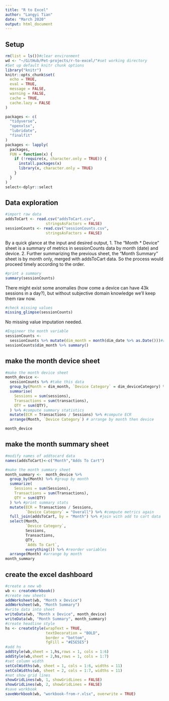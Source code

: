 ```yaml
---
title: "R to Excel"
author: "Langyi Tian"
date: "March 2020"
output: html_document 
--- 
```


## Setup
```r
rm(list = ls())#clear environment
wd <- "~/GitHub/Pet-projects/r-to-excel/"#set working directory
#Set up default knitr chunk options
library("knitr")
knitr::opts_chunk$set(
  echo = TRUE,
  eval = TRUE,
  message = FALSE,
  warning = FALSE, 
  cache = TRUE,
  cache.lazy = FALSE
) 
```   

```r
packages <- c(
  "tidyverse",
  "openxlsx",
  "lubridate",
  "finalfit"
)
packages <- lapply(
  packages,
  FUN = function(x) {
    if (!require(x, character.only = TRUE)) {
      install.packages(x)
      library(x, character.only = TRUE)
    }
  }
)
select<-dplyr::select
```

## Data exploration
```r
#import raw data
addsToCart <- read.csv("addsToCart.csv",
                  stringsAsFactors = FALSE)
sessionCounts <- read.csv("sessionCounts.csv",
                  stringsAsFactors = FALSE)
```

By a quick glance at the input and desired output, 
1. The "Month * Device" sheet is a summary of metrics in sessionCounts data by month (date) and device. 
2. Further summarizing the previous sheet, the "Month Summary" sheet is by month only, merged with addsToCart data.
So the process would proceed timely according to the order.

```r
#print a summary
summary(sessionCounts)
```
There might exist some anomalies (how come a device can have 43k sessions in a day?), but without subjective domain knowledge we'll keep them raw now.

```r
#check missing values
missing_glimpse(sessionCounts)
```
No missing value imputation needed.

```r
#Engineer the month variable
sessionCounts <-
  sessionCounts %>% mutate(dim_month = month(dim_date %>% as.Date()))#round date to month
sessionCounts$dim_month %>% summary()
```

## make the month device sheet
```r
#make the month device sheet
month_device <-
  sessionCounts %>% #take this data
  group_by(Month = dim_month, `Device Category` = dim_deviceCategory) %>% #group by month and category
  summarise(
    Sessions = sum(sessions),
    Transactions = sum(transactions),
    QTY = sum(QTY),
  ) %>% #compute summary statistics
  mutate(ECR = Transactions / Sessions) %>% #compute ECR
  arrange(Month, `Device Category`) # arrange by month then device

month_device
```

## make the month summary sheet
```r
#modify names of addtocard data
names(addsToCart)<-c("Month","Adds To Cart")

#make the month summary sheet
month_summary <-  month_device %>%
  group_by(Month) %>% #group by month
  summarize(
    Sessions = sum(Sessions),
    Transactions = sum(Transactions),
    QTY = sum(QTY)
  ) %>% #print summary stats
  mutate(ECR = Transactions / Sessions,
         `Device Category` = "Overall") %>% #compute metrics again
  full_join(addsToCart, by = "Month") %>% #join with add to cart data
  select(Month,
         `Device Category`,
         Sessions,
         Transactions,
         QTY,
         `Adds To Cart`,
         everything()) %>% #reorder variables
  arrange(Month) #arrange by month
month_summary
```

## create the excel dashboard
```r
#create a new wb
wb <- createWorkbook()
#create new sheets
addWorksheet(wb, "Month x Device")
addWorksheet(wb, "Month Summary")
#write data into sheet
writeData(wb, "Month x Device", month_device)
writeData(wb, "Month Summary", month_summary)
#create headline style
hs <- createStyle(wrapText = TRUE,
                  textDecoration = "BOLD", 
                  border = "bottom",
                  fgFill = "#E5E5E5")
#add hs
addStyle(wb,sheet = 1,hs,rows = 1, cols = 1:6)
addStyle(wb,sheet = 2,hs,rows = 1, cols = 1:7)
#set column width
setColWidths(wb, sheet = 1, cols = 1:6, widths = 11)
setColWidths(wb, sheet = 2, cols = 1:7, widths = 11)
#not show grid lines
showGridLines(wb, 1, showGridLines = FALSE)
showGridLines(wb, 2, showGridLines = FALSE)
#save workbook
saveWorkbook(wb, "workbook-from-r.xlsx", overwrite = TRUE)
```
